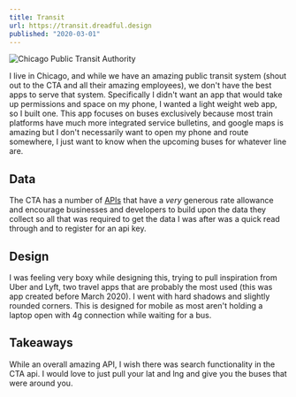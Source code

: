```yaml
---
title: Transit
url: https://transit.dreadful.design
published: "2020-03-01"
---
```


![Chicago Public Transit Authority](/images/cta.webp)

I live in Chicago, and while we have an amazing public transit system (shout out to the CTA and all their amazing employees), we don't have the best apps to serve that system. Specifically I didn't want an app that would take up permissions and space on my phone, I wanted a light weight web app, so I built one. This app focuses on buses exclusively because most train platforms have much more integrated service bulletins, and google maps is amazing but I don't necessarily want to open my phone and route somewhere, I just want to know when the upcoming buses for whatever line are.

## Data

The CTA has a number of [APIs](https://www.transitchicago.com/developers/) that have a _very_ generous rate allowance and encourage businesses and developers to build upon the data they collect so all that was required to get the data I was after was a quick read through and to register for an api key.

## Design

I was feeling very boxy while designing this, trying to pull inspiration from Uber and Lyft, two travel apps that are probably the most used (this was app created before March 2020). I went with hard shadows and slightly rounded corners. This is designed for mobile as most aren't holding a laptop open with 4g connection while waiting for a bus.

## Takeaways

While an overall amazing API, I wish there was search functionality in the CTA api. I would love to just pull your lat and lng and give you the buses that were around you.
